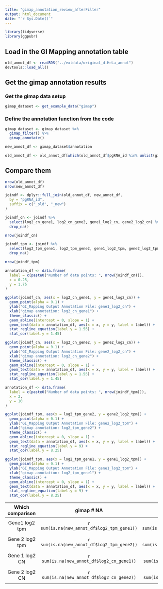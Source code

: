 ```yaml
---
title: "gimap_annotation_review_afterFilter"
output: html_document
date: "`r Sys.Date()`"
---
```


```r
library(tidyverse)
library(ggpubr)
```

## Load in the GI Mapping annotation table

```r
old_annot_df <- readRDS("../extdata/original_d.HeLa_annot")
devtools::load_all()
```

## Get the gimap annotation results

### Get the gimap data setup

```r
gimap_dataset <- get_example_data("gimap")
```

### Define the annotation function from the code

```r
gimap_dataset <- gimap_dataset %>%
  gimap_filter() %>%
  gimap_annotate()

new_annot_df <- gimap_dataset$annotation

old_annot_df <- old_annot_df[which(old_annot_df$pgRNA_id %in% unlist(gimap_dataset$filtered_data$metadata_pg_ids)), ]
```

## Compare them

```r
nrow(old_annot_df)
nrow(new_annot_df)
```

```r
joindf <- dplyr::full_join(old_annot_df, new_annot_df,
  by = "pgRNA_id",
  suffix = c("_old", "_new")
)

joindf_cn <- joindf %>%
  select(log2_cn_gene1, log2_cn_gene2, gene1_log2_cn, gene2_log2_cn) %>%
  drop_na()

nrow(joindf_cn)

joindf_tpm <- joindf %>%
  select(log2_tpm_gene1, log2_tpm_gene2, gene1_log2_tpm, gene2_log2_tpm) %>%
  drop_na()

nrow(joindf_tpm)
```

```r
annotation_df <- data.frame(
  label = c(paste0("Number of data points: ", nrow(joindf_cn))),
  x = 0.25,
  y = 1.75
)
```

```r
ggplot(joindf_cn, aes(x = log2_cn_gene1, y = gene1_log2_cn)) +
  geom_point(alpha = 0.1) +
  ylab("GI_Mapping Output Annotation File: gene1_log2_cn") +
  xlab("gimap annotation: log2_cn_gene1") +
  theme_classic() +
  geom_abline(intercept = 0, slope = 1) +
  geom_text(data = annotation_df, aes(x = x, y = y, label = label)) +
  stat_regline_equation(label.y = 1.55) +
  stat_cor(label.y = 1.45)
```

```r
ggplot(joindf_cn, aes(x = log2_cn_gene2, y = gene2_log2_cn)) +
  geom_point(alpha = 0.1) +
  ylab("GI_Mapping Output Annotation File: gene2_log2_cn") +
  xlab("gimap annotation: log2_cn_gene2") +
  theme_classic() +
  geom_abline(intercept = 0, slope = 1) +
  geom_text(data = annotation_df, aes(x = x, y = y, label = label)) +
  stat_regline_equation(label.y = 1.55) +
  stat_cor(label.y = 1.45)
```

```r
annotation_df <- data.frame(
  label = c(paste0("Number of data points: ", nrow(joindf_tpm))),
  x = 2,
  y = 10
)
```

```r
ggplot(joindf_tpm, aes(x = log2_tpm_gene2, y = gene2_log2_tpm)) +
  geom_point(alpha = 0.1) +
  ylab("GI_Mapping Output Annotation File: gene2_log2_tpm") +
  xlab("gimap annotation: log2_tpm_gene2") +
  theme_classic() +
  geom_abline(intercept = 0, slope = 1) +
  geom_text(data = annotation_df, aes(x = x, y = y, label = label)) +
  stat_regline_equation(label.y = 9) +
  stat_cor(label.y = 8.25)
```

```r
ggplot(joindf_tpm, aes(x = log2_tpm_gene1, y = gene1_log2_tpm)) +
  geom_point(alpha = 0.1) +
  ylab("GI_Mapping Output Annotation File: gene1_log2_tpm") +
  xlab("gimap annotation: log2_tpm_gene1") +
  theme_classic() +
  geom_abline(intercept = 0, slope = 1) +
  geom_text(data = annotation_df, aes(x = x, y = y, label = label)) +
  stat_regline_equation(label.y = 9) +
  stat_cor(label.y = 8.25)
```

|Which comparison | gimap # NA	| GI Mapping # NA	| # overlap  based on pgRNA ID (using intersect) |
|:--------------:|:------------:|:---------------:|:---------:|
|Gene1 log2 tpm  | `r sum(is.na(new_annot_df$log2_tpm_gene1))
` | `r sum(is.na(old_annot_df$gene1_log2_tpm))` | `r length(intersect(new_annot_df$pgRNA_id[which(is.na(new_annot_df$log2_tpm_gene1))]
, old_annot_df$pgRNA_id[which(is.na(old_annot_df$gene1_log2_tpm))]))` |
|Gene 2 log2 tpm | `r sum(is.na(new_annot_df$log2_tpm_gene2))
` | `r sum(is.na(old_annot_df$gene2_log2_tpm))` | `r length(intersect(new_annot_df$pgRNA_id[which(is.na(new_annot_df$log2_tpm_gene2))]
, old_annot_df$pgRNA_id[which(is.na(old_annot_df$gene2_log2_tpm))]))` |
|Gene 1 log2 CN	 | `r sum(is.na(new_annot_df$log2_cn_gene1))
` | `r sum(is.na(old_annot_df$gene1_log2_cn))` | `r length(intersect(new_annot_df$pgRNA_id[which(is.na(new_annot_df$log2_cn_gene1))]
, old_annot_df$pgRNA_id[which(is.na(old_annot_df$gene1_log2_cn))]))` |
|Gene 2 log2 CN	 | `r sum(is.na(new_annot_df$log2_cn_gene2))
` | `r sum(is.na(old_annot_df$gene2_log2_cn))` | `r length(intersect(new_annot_df$pgRNA_id[which(is.na(new_annot_df$log2_cn_gene2))]
, old_annot_df$pgRNA_id[which(is.na(old_annot_df$gene2_log2_cn))]))` |
